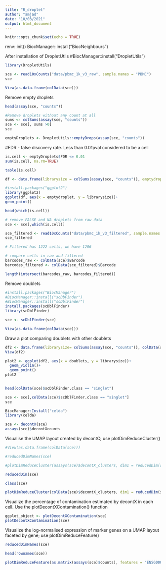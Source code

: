 ```yaml
---
title: "R_droplet"
author: "amjad"
date: "10/03/2021"
output: html_document
---
```


```r
knitr::opts_chunk$set(echo = TRUE)
```



renv::init()
BiocManager::install("BiocNeighbours")

After installation of DropletUtils
#BiocManager::install("DropletUtils")


```r
library(DropletUtils)
```

```r
sce <- read10xCounts("data/pbmc_1k_v3_raw", sample.names = "PBMC")
sce

View(as.data.frame(colData(sce)))
```
Remove empty droplets 

```r
head(assay(sce, "counts"))

#Remove droplets without any count at all
sums <- colSums(assay(sce, "counts"))
sce <- sce[, sums >0]
sce
```


```r
emptyDroplets <- DropletUtils::emptyDrops(assay(sce, "counts"))
```
#FDR - false discovery rate. Less than 0.01pval considered to be a cell
```r
is.cell <- emptyDroplets$FDR <= 0.01
sum(is.cell, na.rm=TRUE)

table(is.cell)
```


```r
df <- data.frame(librarysize = colSums(assay(sce, "counts")), emptydroplet = is.cell)

#install.packages("ggplot2")
library(ggplot2)    
ggplot(df, aes(x = emptydroplet, y = librarysize))+
geom_point()
```


```r
head(which(is.cell))

# remove FALSE and NA droplets from raw data
sce <- sce[,which(is.cell)]
```

```r
sce_filtered <- read10xCounts("data/pbmc_1k_v3_filtered", sample.names = "PBMC")
sce_filtered

# Filtered has 1222 cells, we have 1206
```
```r
# compare cells in raw and filtered
barcodes_raw <- colData(sce)$Barcode
barcodes_filtered <- colData(sce_filtered)$Barcode

length(intersect(barcodes_raw, barcodes_filtered))
```


Remove doublets

```r
#install.packages("BiocManager")
#BiocManager::install("scDbFinder")
#BiocManager::install("scDblFinder")
install.packages(scDblFinder)
library(scDblFinder)

sce <- scDblFinder(sce)

View(as.data.frame(colData(sce)))
```

Draw a plot comparing doublets with other doublets
```r
df2 <- data.frame(librarysize= colSums(assay(sce, "counts")), colData(sce)$scDblFinder.class)
View(df2)

plot2 <- ggplot(df2, aes(x = doublets, y = librarysize))+
  geom_violin()+
  geom_point()
plot2
                  
```

```r
head(colData(sce)$scDblFinder.class == "singlet")

sce <- sce[,colData(sce)$scDblFinder.class == "singlet"]
sce
```


```r
BiocManager:Install("celda")
library(celda)

sce <- decontX(sce)
assays(sce)$decontXcounts
```

Visualise the UMAP layout created by decontC; use plotDimReduceCluster()
```r
#View(as.data.frame(colData(sce)))

#reducedDimNames(sce)

#plotDimReduceCluster(assays(sce)$decontX_clusters, dim1 = reducedDim(sce)$DecontX_UMAP_1, dim2 = reducedDim(sce)$DecontX_UMAP_2)

reducedDim(sce)

class(sce)

plotDimReduceCluster(colData(sce)$decontX_clusters, dim1 = reducedDim(sce)[,"DecontX_UMAP_1"], dim2= reducedDim(sce)[,"DecontX_UMAP_2"])
```

Visualize the percentage of contamination estimated by decontX in each cell. Use the
plotDecontXContamination() function

```r
ggplot_object <- plotDecontXContamination(sce)
plotDecontXContamination(sce)

```

Visualize the log-normalised expression of marker genes on a UMAP layout faceted by gene; use
plotDimReduceFeature()

```r
reducedDimNames(sce)

head(rownames(sce))

plotDimReduceFeature(as.matrix(assays(sce)$counts), features = "ENSG00000243485", dim1 = reducedDim(sce)[,"DecontX_UMAP_1"], dim2= reducedDim(sce)[,"DecontX_UMAP_2"])
```



